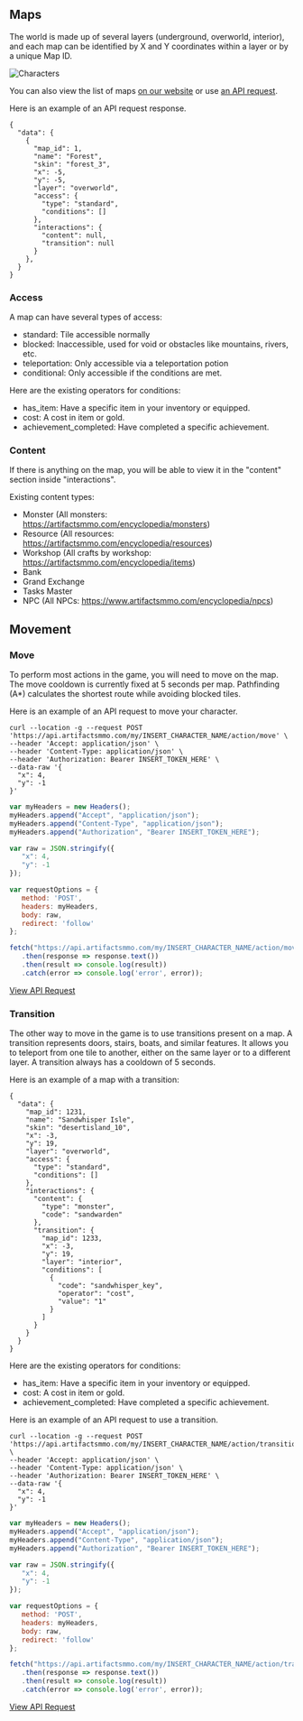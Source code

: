 ## Maps

The world is made up of several layers (underground, overworld, interior), and each map can be identified by X and Y coordinates within a layer or by a unique Map ID.

![Characters](https://artifactsmmo.com/images/docs/map.png)
 
You can also view the list of maps [on our website](https://artifactsmmo.com/encyclopedia/maps) or use [an API request](https://api.artifactsmmo.com/docs/#/operations/get_all_maps_maps__get).

Here is an example of an API request response.

```http filename="JSON" copy
{
  "data": {
    {
      "map_id": 1,
      "name": "Forest",
      "skin": "forest_3",
      "x": -5,
      "y": -5,
      "layer": "overworld",
      "access": {
        "type": "standard",
        "conditions": []
      },
      "interactions": {
        "content": null,
        "transition": null
      }
    },
  }
}
```

### Access

A map can have several types of access:
 - standard: Tile accessible normally
 - blocked: Inaccessible, used for void or obstacles like mountains, rivers, etc.
 - teleportation: Only accessible via a teleportation potion
 - conditional: Only accessible if the conditions are met.

Here are the existing operators for conditions:

- has_item: Have a specific item in your inventory or equipped.
- cost: A cost in item or gold.
- achievement_completed: Have completed a specific achievement.

### Content

If there is anything on the map, you will be able to view it in the "content" section inside "interactions".

Existing content types:
* Monster (All monsters: https://artifactsmmo.com/encyclopedia/monsters)
* Resource (All resources: https://artifactsmmo.com/encyclopedia/resources)
* Workshop (All crafts by workshop: https://artifactsmmo.com/encyclopedia/items)
* Bank
* Grand Exchange
* Tasks Master
* NPC (All NPCs: https://www.artifactsmmo.com/encyclopedia/npcs)


## Movement

### Move
To perform most actions in the game, you will need to move on the map.
The move cooldown is currently fixed at 5 seconds per map. Pathfinding (A*) calculates the shortest route while avoiding blocked tiles.

Here is an example of an API request to move your character.

```http filename="cURL" copy
curl --location -g --request POST 'https://api.artifactsmmo.com/my/INSERT_CHARACTER_NAME/action/move' \
--header 'Accept: application/json' \
--header 'Content-Type: application/json' \
--header 'Authorization: Bearer INSERT_TOKEN_HERE' \
--data-raw '{
  "x": 4,
  "y": -1
}'
```
```js filename="Javascript" copy
var myHeaders = new Headers();
myHeaders.append("Accept", "application/json");
myHeaders.append("Content-Type", "application/json");
myHeaders.append("Authorization", "Bearer INSERT_TOKEN_HERE");

var raw = JSON.stringify({
   "x": 4,
   "y": -1
});

var requestOptions = {
   method: 'POST',
   headers: myHeaders,
   body: raw,
   redirect: 'follow'
};

fetch("https://api.artifactsmmo.com/my/INSERT_CHARACTER_NAME/action/move", requestOptions)
   .then(response => response.text())
   .then(result => console.log(result))
   .catch(error => console.log('error', error));
```

[View API Request](https://api.artifactsmmo.com/docs/#/operations/action_move_my__name__action_move_post)


### Transition

The other way to move in the game is to use transitions present on a map. A transition represents doors, stairs, boats, and similar features. It allows you to teleport from one tile to another, either on the same layer or to a different layer. A transition always has a cooldown of 5 seconds.

Here is an example of a map with a transition:

```http filename="JSON" copy
{
  "data": {
    "map_id": 1231,
    "name": "Sandwhisper Isle",
    "skin": "desertisland_10",
    "x": -3,
    "y": 19,
    "layer": "overworld",
    "access": {
      "type": "standard",
      "conditions": []
    },
    "interactions": {
      "content": {
        "type": "monster",
        "code": "sandwarden"
      },
      "transition": {
        "map_id": 1233,
        "x": -3,
        "y": 19,
        "layer": "interior",
        "conditions": [
          {
            "code": "sandwhisper_key",
            "operator": "cost",
            "value": "1"
          }
        ]
      }
    }
  }
}
```

Here are the existing operators for conditions:

- has_item: Have a specific item in your inventory or equipped.
- cost: A cost in item or gold.
- achievement_completed: Have completed a specific achievement.

Here is an example of an API request to use a transition.

```http filename="cURL" copy
curl --location -g --request POST 'https://api.artifactsmmo.com/my/INSERT_CHARACTER_NAME/action/transition' \
--header 'Accept: application/json' \
--header 'Content-Type: application/json' \
--header 'Authorization: Bearer INSERT_TOKEN_HERE' \
--data-raw '{
  "x": 4,
  "y": -1
}'
```
```js filename="Javascript" copy
var myHeaders = new Headers();
myHeaders.append("Accept", "application/json");
myHeaders.append("Content-Type", "application/json");
myHeaders.append("Authorization", "Bearer INSERT_TOKEN_HERE");

var raw = JSON.stringify({
   "x": 4,
   "y": -1
});

var requestOptions = {
   method: 'POST',
   headers: myHeaders,
   body: raw,
   redirect: 'follow'
};

fetch("https://api.artifactsmmo.com/my/INSERT_CHARACTER_NAME/action/transition", requestOptions)
   .then(response => response.text())
   .then(result => console.log(result))
   .catch(error => console.log('error', error));
```

[View API Request](https://api.artifactsmmo.com/docs/#/operations/action_transition_my__name__action_transition_post)